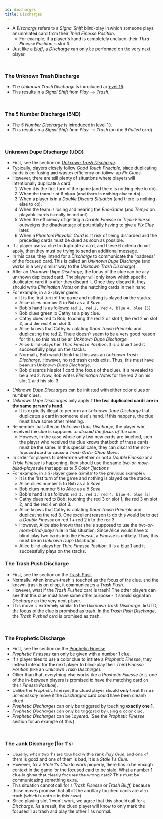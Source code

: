 ```yaml
---
id: discharges
title: Discharges
---
```



- A *Discharge* refers to a _Signal Shift_ blind-play in which someone plays an unrelated card from their *Third Finesse Position*.
  - For example, if a player's hand is completely unclued, their *Third Finesse Position* is slot 3.
- Just like a *Bluff*, a *Discharge* can only be performed on the very next player.

<br />

### The Unknown Trash Discharge

- The _Unknown Trash Discharge_ is introduced at [level 16](../level-16.mdx#the-unknown-trash-discharge-1-for-1-form-utd).
- This results in a _Signal Shift_ from _Play_ --> _Trash_.

<br />

### The 5 Number Discharge (5ND)

- The _5 Number Discharge_ is introduced in [level 19](../level-19.mdx#5-number-discharge-5nd).
- This results in a _Signal Shift_ from _Play_ --> _Trash_ (on the _5 Pulled_ card).

<br />

### Unknown Dupe Discharge (UDD)

- First, see the section on _[Unknown Trash Discharge](../level-16.mdx#the-unknown-trash-discharge-1-for-1-form-utd)_.
- Typically, players closely follow _Good Touch Principle_, since duplicating cards is confusing and wastes efficiency on follow-up _Fix Clues_.
- However, there are still plenty of situations where players will intentionally duplicate a card:
  1. When it is the first turn of the game (and there is nothing else to do).
  1. When the team is at 8 clues (and there is nothing else to do).
  1. When a player is in a _Double Discard Situation_ (and there is nothing else to do).
  1. When the team is losing and nearing the _End-Game_ (and _Tempo_ on playable cards is really important).
  1. When the efficiency of getting a _Double Finesse_ or _Triple Finesse_ outweighs the disadvantage of potentially having to give a _Fix Clue_ later.
  1. When a _Phantom Playable Card_ is at risk of being discarded and the preceding cards must be clued as soon as possible.
- If a player uses a clue to duplicate a card, and these 6 criteria do not apply, then they must be trying to send an additional message.
- In this case, they intend for a _Discharge_ to communicate the "badness" of the focused card. This is called an _Unknown Dupe Discharge_ (and works in a very similar way to the _Unknown Trash Discharge_).
- After an _Unknown Dupe Discharge_, the focus of the clue can be any unknown duplicated card. The player will only know which specific duplicated card it is after they discard it. Once they discard it, they should write _Elimination Notes_ on the matching cards in their hand.
- For example, in a 3-player game:
  - It is the first turn of the game and nothing is played on the stacks.
  - Alice clues number 5 to Bob as a _5 Save_.
  - Bob's hand is as follows: `red 2, red 2, red 4, blue 4, blue [5]`
  - Bob clues green to Cathy as a play clue.
  - Cathy clues red to Bob, touching the red 2 on slot 1, the red 2 on slot 2, and the red 4 on slot 3.
  - Alice knows that Cathy is violating _Good Touch Principle_ and duplicating the red 2. There doesn't seem to be a very good reason for this, so this must be an _Unknown Dupe Discharge_.
  - Alice blind-plays her _Third Finesse Position_. It is a blue 1 and it successfully plays on the stacks.
  - Normally, Bob would think that this was an _Unknown Trash Discharge_. However, no red trash cards exist. Thus, this must have been an _Unknown Dupe Discharge_.
  - Bob discards his slot 1 card (the focus of the clue). It is revealed to be a red 2. Now, Bob writes _Elimination Notes_ for the red 2 on his slot 2 and his slot 3.

<UnknownDupeDischarge />

- _Unknown Dupe Discharges_ can be initiated with either color clues or number clues.
- _Unknown Dupe Discharges_ only apply if **the two duplicated cards are in the same person's hand**.
  - It is explicitly illegal to perform an _Unknown Dupe Discharge_ that duplicates a card in someone else's hand. If this happens, the clue must have some other meaning.
- Remember that after an _Unknown Dupe Discharge_, the player who received the clue is supposed to _discard the focus of the clue_.
  - However, in the case where only two new cards are touched, then the player who received the clue knows that both of these cards must be the same. In this special case, they can discard the non-focused card to cause a _Trash Order Chop Move_.
- In order for players to determine whether or not a _Double Finesse_ or a _Triple Finesse_ is happening, they should use the same _two-or-more-blind-plays_ rule that applies to _5 Color Ejections_.
- For example, in a 3-player game (similar to the previous example):
  - It is the first turn of the game and nothing is played on the stacks.
  - Alice clues number 5 to Bob as a _5 Save_.
  - Bob clues number 5 to Alice as a _5 Save_.
  - Bob's hand is as follows: `red 3, red 3, red 4, blue 4, blue [5]`
  - Cathy clues red to Bob, touching the red 3 on slot 1, the red 3 on slot 2, and the red 4 on slot 3.
  - Alice knows that Cathy is violating _Good Touch Principle_ and duplicating the red 3. One excellent reason to do this would be to get a _Double Finesse_ on red 1 + red 2 into the red 3.
  - However, Alice also knows that she is supposed to use the _two-or-more-blind-plays_ rule in this situation. Since Alice would have to blind-play two cards into the _Finesse_, a _Finesse_ is unlikely. Thus, this must be an _Unknown Dupe Discharge_.
  - Alice blind-plays her _Third Finesse Position_. It is a blue 1 and it successfully plays on the stacks.

<UnknownDupeDischarge2 />

### The Trash Push Discharge

- First, see the section on the [Trash Push](../level-14.mdx#the-trash-push).
- Normally, when known-trash is touched as the focus of the clue, and the known-trash is on chop, it communicates a _Trash Push_.
- However, what if the _Trash Pushed_ card is trash? The other players can see that this clue must have some other purpose - it should signal an _Discharge_ on the very next player.
- This move is extremely similar to the _Unknown Trash Discharge_. In UTD, the focus of the clue is promised as trash. In the _Trash Push Discharge_, the _Trash Pushed_ card is promised as trash.

<br />

### The Prophetic Discharge

- First, see the section on the [Prophetic Finesse](special-finesses.mdx#the-prophetic-finesse-for-1s).
- _Prophetic Finesses_ can only be given with a number 1 clue.
- If a player tries to use a color clue to initiate a _Prophetic Finesse_, they instead intend for the next player to blind-play their _Third Finesse Position_ (like an _Unknown Trash Discharge_).
- Other than that, everything else works like a _Prophetic Finesse_ (e.g. one of the in-between players is promised to have the matching card on their _Finesse Position_).
- Unlike the _Prophetic Finesse_, the clued player should **only** treat this as _unnecessary_ move if the _Discharged_ card could have been cleanly clued.
- _Prophetic Discharges_ can only be triggered by touching **exactly one 1**.
- _Prophetic Discharges_ can only be triggered by using a color clue.
- _Prophetic Discharges_ can be _Layered_. (See the _Prophetic Finesse_ section for an example of this.)

<br />

### The Junk Discharge (for 1's)

- Usually, when two 1's are touched with a rank _Play Clue_, and one of them is good and one of them is bad, it is a _Stale 1's Clue_.
- However, for a _Stale 1's Clue_ to work properly, there has to be enough context in the game for the focused card to be stale. What a number 1 clue is given that clearly focuses the wrong card? This must be communicating something extra.
- This situation cannot call for a _Trash Finesse_ or _Trash Bluff_, because those moves promise that all of the ancillary touched cards are also trash (which is untrue in this case).
- Since playing slot 1 won't work, we agree that this should call for a _Discharge_. As a result, the clued player will know to only mark the focused 1 as trash and play the other 1 as normal.
